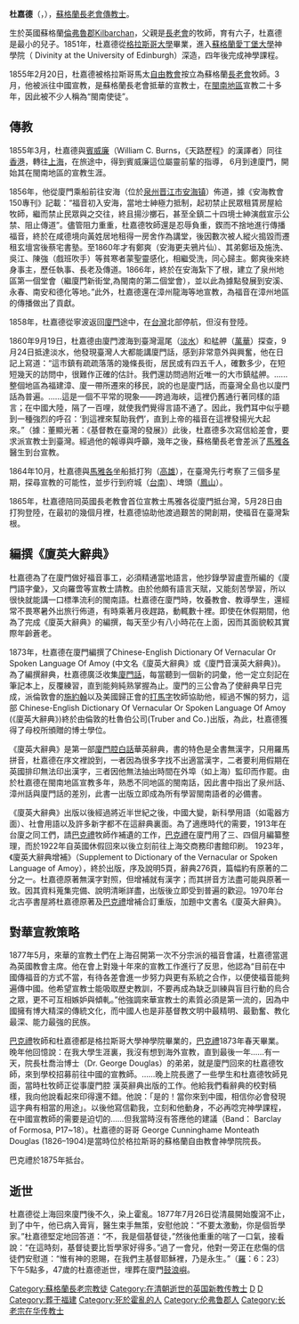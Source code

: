 {{copy edit|time=2015-04-21T06:44:27+00:00}}
{{unreferenced|time=2015-04-21T06:44:27+00:00}}
'''杜嘉德'''（{{lang-en|Carstairs Douglas}}，{{bd|1830年|12月27日|1877年|7月26日|}}），[[蘇格蘭|蘇格蘭]][[長老會|長老會]][[傳教士|傳教士]]。

生於英國蘇格蘭[[倫弗魯郡|倫弗魯郡]]Kilbarchan，父親是[[長老會|長老會]]的牧師，育有六子，杜嘉德是最小的兒子。1851年，杜嘉德從[[格拉斯哥大學|格拉斯哥大學]]畢業，進入[[蘇格蘭愛丁堡大學|蘇格蘭愛丁堡大學]]神學院（ Divinity at the University of Edinburgh）深造，四年後完成神學課程。

1855年2月20日，杜嘉德被格拉斯哥馬太[[自由教會|自由教會]]按立為蘇格蘭[[長老會|長老會]]牧師。3月，他被派往中國宣教，是蘇格蘭長老會抵華的宣教士，在[[閩南地區|閩南地區]]宣教二十多年，因此被不少人稱為“閩南使徒”。

== 傳教 ==
1855年3月，杜嘉德與[[賓威廉|賓威廉]]（William C. Burns，《天路歷程》的漢譯者）同往[[香港|香港]]，轉往[[上海|上海]]，在旅途中，得到賓威廉這位屬靈前輩的指導， 6月到達廈門，開始其在閩南地區的宣教生涯。

1856年，他從廈門乘船前往安海（位於[[泉州|泉州]][[晋江市|晋江市]][[安海镇|安海镇]]）佈道，據《安海教會150專刊》記載：“福音初入安海，當地士紳極力抵制，起初禁止民眾租賃房屋給牧師，繼而禁止民眾與之交往，終且揚沙擲石，甚至全鎮二十四境士紳演戲宣示公禁、阻止傳道”。儘管阻力重重，杜嘉德牧師還是忍辱負重，鍥而不捨地進行傳播福音，終於在咸德境向黃姓居地租得一房舍作為講堂，後因數次被人縱火搗毀而遷租玄壇宮後蔡宅書塾。至1860年才有鄭爽（安海更夫鴉片仙）、其弟鄭垣及施洗、吳江、陳強（戲班吹手）等貧寒者蒙聖靈感化，相繼受洗，同心歸主。鄭爽後來終身事主，歷任執事、長老及傳道。1866年，終於在安海紮下了根，建立了泉州地區第一個堂會（繼廈門新街堂,為閩南的第二個堂會），並以此為據點發展到安溪、永春、南安和德化等地。”此外，杜嘉德還在漳州龍海等地宣教，為福音在漳州地區的傳播做出了貢獻。

1858年，杜嘉德從寧波返回[[廈門|廈門]]途中，在[[台灣|台灣]]北部停航，但沒有登陸。

1860年9月19日，杜嘉德由廈門渡海到臺灣滬尾（[[淡水|淡水]]）和艋舺（[[萬華區|萬華]]）探查，9月24日抵達淡水，他發現臺灣人大都能講廈門話，感到非常意外與興奮，他在日記上寫道：“這市鎮有疏疏落落的幾條長街，居民或有四五千人，確數多少，在短短幾天的訪問中，很難作正確的估計。我們還訪問過附近唯一的大市鎮艋舺。......整個地區為福建漳、廈一帶所遷來的移民，說的也是廈門話，而臺灣全島也以廈門話為普遍。......這是一個不平常的現象——跨過海峽，這裡仍舊通行著同樣的語言；在中國大陸，隔了一百哩，就使我們覺得言語不通了。因此，我們耳中似乎聽到一種強烈的呼召：‘到這裡來幫助我們’，直到上帝的福音在這裡發揚光大起來。”（據：董顯光著：《基督教在臺灣的發展》）此後，杜嘉德多次寫信給差會，要求派宣教士到臺灣。經過他的報導與呼籲，幾年之後，蘇格蘭長老會差派了[[馬雅各|馬雅各]]醫生到台宣教。

1864年10月，杜嘉德與[[馬雅各|馬雅各]]坐船抵打狗（[[高雄|高雄]]），在臺灣先行考察了三個多星期，探尋宣教的可能性，並步行到府城（[[台南|台南]]）、埤頭（[[鳳山|鳳山]]）。

1865年，杜嘉德陪同英國長老教會首位宣教士馬雅各從廈門抵台灣，5月28日由打狗登陸，在最初的幾個月裡，杜嘉德協助他渡過艱苦的開創期，使福音在臺灣紮根。

== 編撰《廈英大辭典》==
杜嘉德為了在廈門做好福音事工，必須精通當地語言，他抄錄學習盧壹所編的《廈門語字彙》，又向羅啻等宣教士請教。由於他頗有語言天賦，又能刻苦學習，所以很快就能講一口標準流利的閩南語。杜嘉德在廈門時，牧養教會、教導學生，還經常不畏寒暑外出旅行佈道，有時乘著月夜趕路，動輒數十裡。即使在休假期間，他為了完成《廈英大辭典》的編撰，每天至少有八小時花在上面，因而其面貌較其實際年齡蒼老。

1873年，杜嘉德在廈門編撰了Chinese-English Dictionary Of Vernacular Or Spoken Language Of Amoy (中文名《廈英大辭典》或《廈門音漢英大辭典》)。為了編撰辭典，杜嘉德廣泛收集[[廈門話|廈門話]]，每當聽到一個新的詞彙，他一定立刻記在筆記本上，反覆練習，直到能夠純熟掌握為止。廈門的三公會為了使辭典早日完成，派倫敦會的[[施約翰|施約翰]]以及美國歸正會的[[打馬字|打馬字]]牧師協助他，經過不懈的努力，這部 Chinese-English Dictionary Of Vernacular Or Spoken Language Of Amoy (《廈英大辭典》)終於由倫敦的杜魯伯公司(Truber and Co．)出版，為此，杜嘉德獲得了母校所頒贈的博士學位。

《廈英大辭典》是第一部[[廈門話|廈門腔白話]]華英辭典，書的特色是全書無漢字，只用羅馬拼音，杜嘉德在序文裡說到，一者因為很多字找不出適當漢字，二者要利用假期在英國排印無法印出漢字，三者因他無法抽出時間在外埠（如上海）監印而作罷。由於杜嘉德在閩南地區宣教多年，熟悉不同地區的閩南話，因此書中指出了泉州話、漳州話與廈門話的差別，此書一出版立即成為所有學習閩南語者的必備書。

《廈英大辭典》出版以後經過將近半世紀之後，中國大變，新科學用語（如電器方面）、社會用語以及許多新字都不在這辭典裏面。為了適應時代的需要，1913年在台廈之同工們，請[[巴克禮|巴克禮]]牧師作補遺的工作，[[巴克禮|巴克禮]]在廈門用了三、四個月編纂整理，而於1922年自英國休假回來以後立刻前往上海交商務印書館印刷。 1923年，《廈英大辭典增補》（Supplement to Dictionary of the Vernacular or Spoken Language of Amoy），終於出版，序及說明5頁，辭典276頁，篇幅約有原著的二分之一。杜嘉德原著無漢字對照，但增補就有漢字；而其拼音方法盡可能與原著一致。因其資料蒐集完備、說明清晰詳盡，出版後立即受到普遍的歡迎。1970年台北古亭書屋將杜嘉德原著及[[巴克禮|巴克禮]]增補合訂重版，加題中文書名《廈英大辭典》。

== 對華宣教策略 ==
1877年5月，來華的宣教土們在上海召開第一次不分宗派的福音會議，杜嘉德當選為英國教會主席。他在會上對幾十年來的宣教工作進行了反思，他認為“目前在中國傳福音的方式不當，有待各差會進一步努力與更有系統之合作，以便使福音能夠遍傳中國。他希望宣教士能吸取歷史教訓，不要再成為缺乏訓練與盲目行動的烏合之眾，更不可互相嫉妒與傾軋。”他強調來華宣教士的素質必須是第一流的，因為中國擁有博大精深的傳統文化，而中國人也是非基督教文明中最精明、最勤奮、教化最深、能力最強的民族。

[[巴克禮|巴克禮]]牧師和杜嘉德都是格拉斯哥大學神學院畢業的，[[巴克禮|巴克禮]]1873年春天畢業。晚年他回憶說：在我大學生涯裏，我沒有想到海外宣教，直到最後一年……有一天，院長杜喬治博士（Dr. George Douglas）的弟弟，就是廈門回來的杜嘉德牧師，來到學校招募前往中國的宣教師。……晚上院長邀了一些學生和杜嘉德牧師見面，當時杜牧師正從事廈門腔 漢英辭典出版的工作。他給我們看辭典的校對稿樣，我向他說看起來印得還不錯。他說：「是的！當你來到中國，相信你必會發現這字典有相當的用途」。以後他寫信勸我，立刻和他動身，不必再唸完神學課程，在中國宣教師的需要是迫切的……但我當時沒有答應他的建議（Band： Barclay of Formosa, P17~18）。杜嘉德的哥哥 George Cunninghame Monteath Douglas (1826–1904)是當時位於格拉斯哥的蘇格蘭自由教會神學院院長。

巴克禮於1875年抵台。

==逝世==
杜嘉德從上海回來廈門後不久，染上霍亂。1877年7月26日從清晨開始腹瀉不止，到了中午，他已病入膏肓，醫生束手無策，安慰他說：“不要太激動，你是個哲學家。”杜嘉德堅定地回答道：“不，我是個基督徒，”然後他重重的喘了一口氣，接看說：“在這時刻，基督徒要比哲學家好得多。”過了一會兒，他對一旁正在悲傷的信徒們安慰道：“惟有神的恩賜，在我們主基督耶穌裡，乃是永生。”（[[羅馬書|羅]]：6：23）下午5點多，47歲的杜嘉德逝世，埋葬在廈門[[鼓浪嶼|鼓浪嶼]]。

[[Category:蘇格蘭長老宗教徒|Category:蘇格蘭長老宗教徒]]
[[Category:在清朝逝世的英国新教传教士|Category:在清朝逝世的英国新教传教士]]
[[Category:愛丁堡大學校友|D]]
[[Category:格拉斯哥大學校友|D]]
[[Category:葬于福建|Category:葬于福建]]
[[Category:死於霍亂的人|Category:死於霍亂的人]]
[[Category:伦弗鲁郡人|Category:伦弗鲁郡人]]
[[Category:长老宗在华传教士|Category:长老宗在华传教士]]